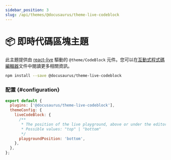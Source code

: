 ```yaml
---
sidebar_position: 3
slug: /api/themes/@docusaurus/theme-live-codeblock
---
```


# 📦 即時代碼區塊主題

此主題提供由 [react-live](https://commerce.nearform.com/open-source/react-live/) 驅動的 `@theme/CodeBlock` 元件。您可以在[互動式程式碼編輯器](../../guides/markdown-features/markdown-features-code-blocks.mdx#interactive-code-editor)文件中閱讀更多相關資訊。

```bash npm2yarn
npm install --save @docusaurus/theme-live-codeblock
```

### 配置 {#configuration}

```js title="docusaurus.config.js"
export default {
  plugins: ['@docusaurus/theme-live-codeblock'],
  themeConfig: {
    liveCodeBlock: {
      /**
       * The position of the live playground, above or under the editor
       * Possible values: "top" | "bottom"
       */
      playgroundPosition: 'bottom',
    },
  },
};
```